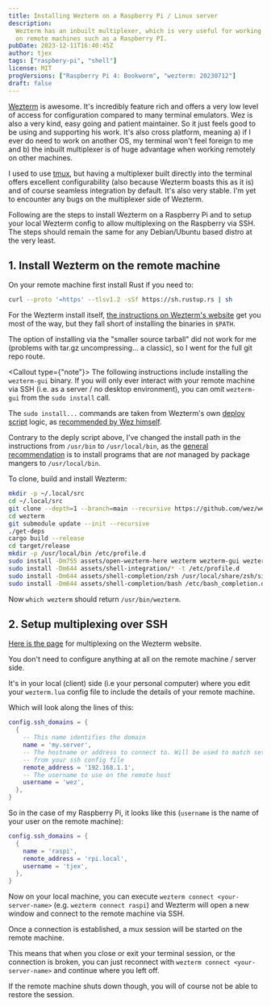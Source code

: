 ```yaml
---
title: Installing Wezterm on a Raspberry Pi / Linux server
description:
  Wezterm has an inbuilt multiplexer, which is very useful for working via SSH
  on remote machines such as a Raspberry PI.
pubDate: 2023-12-11T16:40:45Z
author: tjex
tags: ["raspbery-pi", "shell"]
license: MIT
progVersions: ["Raspberry Pi 4: Bookworm", "wezterm: 20230712"]
draft: false
---
```



[Wezterm](https://wezfurlong.org/wezterm/) is awesome. It's incredibly feature
rich and offers a very low level of access for configuration compared to many
terminal emulators. Wez is also a very kind, easy going and patient maintainer.
So it just feels good to be using and supporting his work. It's also cross
platform, meaning a) if I ever do need to work on another OS, my terminal won't
feel foreign to me and b) the inbuilt multiplexer is of huge advantage when
working remotely on other machines.

I used to use [tmux](https://github.com/tmux/tmux/wiki), but having a
multiplexer built directly into the terminal offers excellent configurability
(also because Wezterm boasts this as it is) and of course seamless integration
by default. It's also very stable. I'm yet to encounter any bugs on the
multiplexer side of Wezterm.

Following are the steps to install Wezterm on a Raspberry Pi and to setup your
local Wezterm config to allow multiplexing on the Raspberry via SSH. The steps
should remain the same for any Debian/Ubuntu based distro at the very least.

## 1. Install Wezterm on the remote machine

On your remote machine first install Rust if you need to:

```bash
curl --proto '=https' --tlsv1.2 -sSf https://sh.rustup.rs | sh
```

For the Wezterm install itself,
[the instructions on Wezterm's website](https://wezfurlong.org/wezterm/install/source.html)
get you most of the way, but they fall short of installing the binaries in
`$PATH`.

The option of installing via the "smaller source tarball" did not work for me
(problems with tar.gz uncompressing... a classic), so I went for the full git
repo route.

<Callout type={"note"}>
  The following instructions include installing the `wezterm-gui` binary. If you
  will only ever interact with your remote machine via SSH (i.e. as a server /
  no desktop environment), you can omit `wezterm-gui` from the `sudo install`
  call.
</Callout>

The `sudo install...` commands are taken from Wezterm's own
[deploy script](https://github.com/wez/wezterm/blob/e3cd2e93d0ee5f3af7f3fe0af86ffad0cf8c7ea8/ci/deploy.sh#L209C1-L241C4)
logic, as
[recommended by Wez himself](https://github.com/wez/wezterm/discussions/2128).

Contrary to the deply script above, I've changed the install path in the
instructions from `/usr/bin` to `/usr/local/bin`, as the
[general recommendation](https://www.baeldung.com/linux/differences-bin-sbin-usr-local#5-usrlocalbin)
is to install programs that are _not_ managed by package mangers to
`/usr/local/bin`.

To clone, build and install Wezterm:

```bash
mkdir -p ~/.local/src
cd ~/.local/src
git clone --depth=1 --branch=main --recursive https://github.com/wez/wezterm.git
cd wezterm
git submodule update --init --recursive
./get-deps
cargo build --release
cd target/release
mkdir -p /usr/local/bin /etc/profile.d
sudo install -Dm755 assets/open-wezterm-here wezterm wezterm-gui wezterm-mux-server strip-ansi-escapes -t /usr/local/bin
sudo install -Dm644 assets/shell-integration/* -t /etc/profile.d
sudo install -Dm644 assets/shell-completion/zsh /usr/local/share/zsh/site-functions/_wezterm
sudo install -Dm644 assets/shell-completion/bash /etc/bash_completion.d/wezterm
```

Now `which wezterm` should return `/usr/bin/wezterm`.

## 2. Setup multiplexing over SSH

[Here is the page](https://wezfurlong.org/wezterm/multiplexing.html#multiplexing)
for multiplexing on the Wezterm website.

You don't need to configure anything at all on the remote machine / server side.

It's in your local (client) side (i.e your personal computer) where you edit
your `wezterm.lua` config file to include the details of your remote machine.

Which will look along the lines of this:

```lua
config.ssh_domains = {
  {
    -- This name identifies the domain
    name = 'my.server',
    -- The hostname or address to connect to. Will be used to match settings
    -- from your ssh config file
    remote_address = '192.168.1.1',
    -- The username to use on the remote host
    username = 'wez',
  },
}
```

So in the case of my Raspberry Pi, it looks like this (`username` is the name of
your user on the remote machine):

```lua
config.ssh_domains = {
  {
    name = 'raspi',
    remote_address = 'rpi.local',
    username = 'tjex',
  },
}
```

Now on your local machine, you can execute `wezterm connect <your-server-name>`
(e.g. `wezterm connect raspi`) and Wezterm will open a new window and connect to
the remote machine via SSH.

Once a connection is established, a mux session will be started on the remote
machine.

This means that when you close or exit your terminal session, or the connection
is broken, you can just reconnect with `wezterm connect <your-server-name>` and
continue where you left off.

If the remote machine shuts down though, you will of course not be able to
restore the session.

